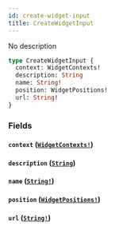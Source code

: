 ```yaml
---
id: create-widget-input
title: CreateWidgetInput
---
```


No description

```graphql
type CreateWidgetInput {
  context: WidgetContexts!
  description: String
  name: String!
  position: WidgetPositions!
  url: String!
}
```

### Fields

#### `context` ([`WidgetContexts!`](/graphql/enums/widget-contexts))

#### `description` ([`String`](/graphql/scalars/string))

#### `name` ([`String!`](/graphql/scalars/string))

#### `position` ([`WidgetPositions!`](/graphql/enums/widget-positions))

#### `url` ([`String!`](/graphql/scalars/string))
